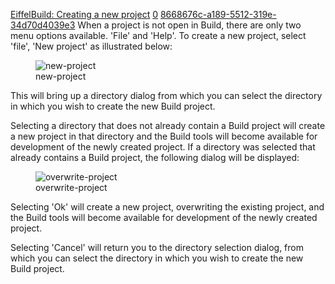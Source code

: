 [[Property:title|EiffelBuild: Creating a new project]]
[[Property:weight|0]]
[[Property:uuid|8668676c-a189-5512-319e-34d70d4039e3]]
When a project is not open in Build, there are only two menu options available. 'File' and 'Help'. To create a new project, select 'file', 'New project' as illustrated below:

[[Image:new-project]]  

This will bring up a directory dialog from which you can select the directory in which you wish to create the new Build project.

Selecting a directory that does not already contain a Build project will create a new project in that directory and the Build tools will become available for development of the newly created project. If a directory was selected that already contains a Build project, the following dialog will be displayed:

[[Image:overwrite-project]]  

Selecting 'Ok' will create a new project, overwriting the existing project, and the Build tools will become available for development of the newly created project.

Selecting 'Cancel' will return you to the directory selection dialog, from which you can select the directory in which you wish to create the new Build project.

{{seealso|<br/>
[[Retrieving a project from a Build project file|Retrieving a project from a Build project file]]  <br/>
}}




